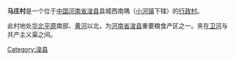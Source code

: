 
{{Unreferenced|time=2016-06-02T17:20:18+00:00}}
'''马庄村'''是一个位于[[中国|中国]][[河南省|河南省]][[浚县|浚县]]县城西南隅（[[小河镇_(浚县)|小河镇]]下辖）的[[村民委员会|行政村]]。

此村地处[[华北平原|华北平原]]南部、[[黄河|黄河]]以北，为[[河南省|河南省]][[浚县|浚县]]重要粮食产区之一。夹在[[卫河|卫河]]与共产主义渠之间。

{{河南小作品}}
[[Category:浚县|Category:浚县]]